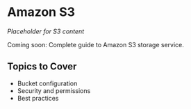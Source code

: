 # Amazon S3

*Placeholder for S3 content*

Coming soon: Complete guide to Amazon S3 storage service.

## Topics to Cover
- Bucket configuration
- Security and permissions
- Best practices